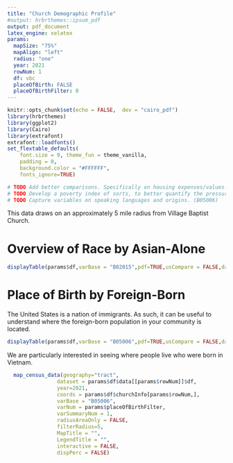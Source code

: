 ```yaml
---
title: "Church Demographic Profile"
#output: hrbrthemes::ipsum_pdf
output: pdf_document
latex_engine: xelatex
params:
  mapSize: "75%"
  mapAlign: "left"
  radius: "one"
  year: 2021
  rowNum: 1
  df: vbc
  placeOfBirth: FALSE
  placeOfBirthFilter: 0
---
```


```r
knitr::opts_chunk$set(echo = FALSE,  dev = "cairo_pdf")
library(hrbrthemes)
library(ggplot2)
library(Cairo)
library(extrafont)
extrafont::loadfonts()
set_flextable_defaults(
    font.size = 9, theme_fun = theme_vanilla,
    padding = 0,
    background.color = "#FFFFFF",
    fonts_ignore=TRUE)

# TODO Add better comparisons. Specifically on housing expenses/values.
# TODO Develop a poverty index of sorts, to better quantify the pressure of poverty on a community. Interesting vars (B19080,B19081,B25095,C17002)
# TODO Capture variables on speaking languages and origins. (B05006)
```
This data draws on an approximately 5 mile radius from Village Baptist Church.

# Overview of Race by Asian-Alone
```r
displayTable(params$df,varBase = "B02015",pdf=TRUE,usCompare = FALSE,dataRowNum = 1,summaryLevels = 2)
```

# Place of Birth by Foreign-Born
The United States is a nation of immigrants. As such, it can be useful to understand where the foreign-born population in your community is located.

```r
displayTable(params$df,varBase = "B05006",pdf=TRUE,usCompare = FALSE,dataRowNum = 1,summaryLevels = 2,pctFilter = 0.005)
```

We are particularly interested in seeing where people live who were born in Vietnam. 
```r
  map_census_data(geography="tract",
                dataset = params$df$data[[params$rowNum]]$df,
                year=2021,
                coords = params$df$churchInfo[params$rowNum,],
                varBase = "B05006",
                varNum = params$placeOfBirthFilter,
                varSummaryNum = 1,
                radiusAreaOnly = FALSE, 
                filterRadius=5,
                MapTitle = "",
                LegendTitle = "",
                interactive = FALSE,
                dispPerc = FALSE)
```
